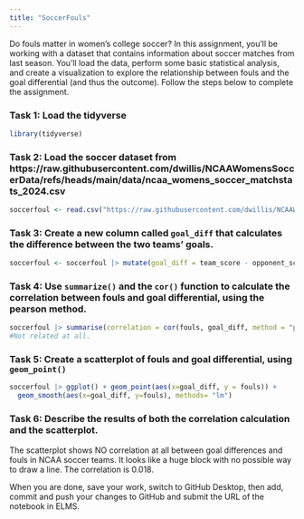 ```yaml
---
title: "SoccerFouls"
---
```


Do fouls matter in women's college soccer? In this assignment, you'll be working with a dataset that contains information about soccer matches from last season. You'll load the data, perform some basic statistical analysis, and create a visualization to explore the relationship between fouls and the goal differential (and thus the outcome). Follow the steps below to complete the assignment.

### Task 1: Load the tidyverse

```r
library(tidyverse)
```


### Task 2: Load the soccer dataset from https://raw.githubusercontent.com/dwillis/NCAAWomensSoccerData/refs/heads/main/data/ncaa_womens_soccer_matchstats_2024.csv


```r
soccerfoul <- read.csv("https://raw.githubusercontent.com/dwillis/NCAAWomensSoccerData/refs/heads/main/data/ncaa_womens_soccer_matchstats_2024.csv")
```


### Task 3: Create a new column called `goal_diff` that calculates the difference between the two teams' goals.

```r
soccerfoul <- soccerfoul |> mutate(goal_diff = team_score - opponent_score)
```


### Task 4: Use `summarize()` and the `cor()` function to calculate the correlation between fouls and goal differential, using the pearson method.

```r

soccerfoul |> summarise(correlation = cor(fouls, goal_diff, method = "pearson"))
#Not related at all.
```


### Task 5: Create a scatterplot of fouls and goal differential, using `geom_point()`

```r

soccerfoul |> ggplot() + geom_point(aes(x=goal_diff, y = fouls)) +
  geom_smooth(aes(x=goal_diff, y=fouls), methods= "lm")

```

### Task 6: Describe the results of both the correlation calculation and the scatterplot.

The scatterplot shows NO correlation at all between goal differences and fouls in
NCAA soccer teams. It looks like a huge block with no possible way to draw a line.
The correlation is 0.018. 

When you are done, save your work, switch to GitHub Desktop, then add, commit and push your changes to GitHub and submit the URL of the notebook in ELMS.
